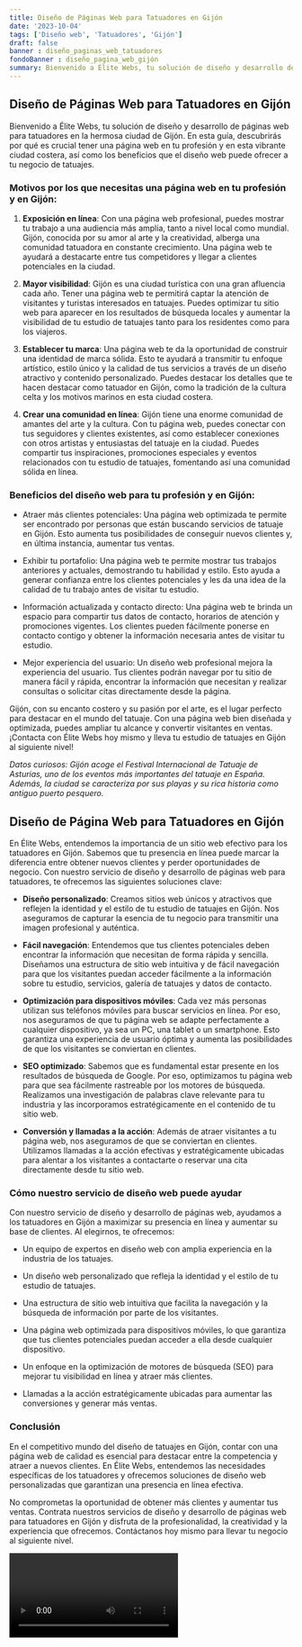 ```yaml
---
title: Diseño de Páginas Web para Tatuadores en Gijón
date: '2023-10-04'
tags: ['Diseño web', 'Tatuadores', 'Gijón']
draft: false
banner : diseño_paginas_web_tatuadores
fondoBanner : diseño_pagina_web_gijón
summary: Bienvenido a Élite Webs, tu solución de diseño y desarrollo de páginas web para tatuadores en la hermosa ciudad de Gijón. En esta guía, descubrirás por qué es crucial tener una página web en tu profesión y en esta vibrante ciudad costera, así como los beneficios que el diseño web puede ofrecer a tu negocio de tatuajes.
---
```


## Diseño de Páginas Web para Tatuadores en Gijón

Bienvenido a Élite Webs, tu solución de diseño y desarrollo de páginas web para tatuadores en la hermosa ciudad de Gijón. En esta guía, descubrirás por qué es crucial tener una página web en tu profesión y en esta vibrante ciudad costera, así como los beneficios que el diseño web puede ofrecer a tu negocio de tatuajes.

### Motivos por los que necesitas una página web en tu profesión y en Gijón:

1. **Exposición en línea**: Con una página web profesional, puedes mostrar tu trabajo a una audiencia más amplia, tanto a nivel local como mundial. Gijón, conocida por su amor al arte y la creatividad, alberga una comunidad tatuadora en constante crecimiento. Una página web te ayudará a destacarte entre tus competidores y llegar a clientes potenciales en la ciudad.

2. **Mayor visibilidad**: Gijón es una ciudad turística con una gran afluencia cada año. Tener una página web te permitirá captar la atención de visitantes y turistas interesados en tatuajes. Puedes optimizar tu sitio web para aparecer en los resultados de búsqueda locales y aumentar la visibilidad de tu estudio de tatuajes tanto para los residentes como para los viajeros.

3. **Establecer tu marca**: Una página web te da la oportunidad de construir una identidad de marca sólida. Esto te ayudará a transmitir tu enfoque artístico, estilo único y la calidad de tus servicios a través de un diseño atractivo y contenido personalizado. Puedes destacar los detalles que te hacen destacar como tatuador en Gijón, como la tradición de la cultura celta y los motivos marinos en esta ciudad costera.

4. **Crear una comunidad en línea**: Gijón tiene una enorme comunidad de amantes del arte y la cultura. Con tu página web, puedes conectar con tus seguidores y clientes existentes, así como establecer conexiones con otros artistas y entusiastas del tatuaje en la ciudad. Puedes compartir tus inspiraciones, promociones especiales y eventos relacionados con tu estudio de tatuajes, fomentando así una comunidad sólida en línea.

### Beneficios del diseño web para tu profesión y en Gijón:

- Atraer más clientes potenciales: Una página web optimizada te permite ser encontrado por personas que están buscando servicios de tatuaje en Gijón. Esto aumenta tus posibilidades de conseguir nuevos clientes y, en última instancia, aumentar tus ventas.

- Exhibir tu portafolio: Una página web te permite mostrar tus trabajos anteriores y actuales, demostrando tu habilidad y estilo. Esto ayuda a generar confianza entre los clientes potenciales y les da una idea de la calidad de tu trabajo antes de visitar tu estudio.

- Información actualizada y contacto directo: Una página web te brinda un espacio para compartir tus datos de contacto, horarios de atención y promociones vigentes. Los clientes pueden fácilmente ponerse en contacto contigo y obtener la información necesaria antes de visitar tu estudio.

- Mejor experiencia del usuario: Un diseño web profesional mejora la experiencia del usuario. Tus clientes podrán navegar por tu sitio de manera fácil y rápida, encontrar la información que necesitan y realizar consultas o solicitar citas directamente desde la página.

Gijón, con su encanto costero y su pasión por el arte, es el lugar perfecto para destacar en el mundo del tatuaje. Con una página web bien diseñada y optimizada, puedes ampliar tu alcance y convertir visitantes en ventas. ¡Contacta con Élite Webs hoy mismo y lleva tu estudio de tatuajes en Gijón al siguiente nivel!

*Datos curiosos: Gijón acoge el Festival Internacional de Tatuaje de Asturias, uno de los eventos más importantes del tatuaje en España. Además, la ciudad se caracteriza por sus playas y su rica historia como antiguo puerto pesquero.*

<GifSeo />

<Cta />

## Diseño de Página Web para Tatuadores en Gijón

En Élite Webs, entendemos la importancia de un sitio web efectivo para los tatuadores en Gijón. Sabemos que tu presencia en línea puede marcar la diferencia entre obtener nuevos clientes y perder oportunidades de negocio. Con nuestro servicio de diseño y desarrollo de páginas web para tatuadores, te ofrecemos las siguientes soluciones clave:

- **Diseño personalizado**: Creamos sitios web únicos y atractivos que reflejen la identidad y el estilo de tu estudio de tatuajes en Gijón. Nos aseguramos de capturar la esencia de tu negocio para transmitir una imagen profesional y auténtica.

- **Fácil navegación**: Entendemos que tus clientes potenciales deben encontrar la información que necesitan de forma rápida y sencilla. Diseñamos una estructura de sitio web intuitiva y de fácil navegación para que los visitantes puedan acceder fácilmente a la información sobre tu estudio, servicios, galería de tatuajes y datos de contacto.

- **Optimización para dispositivos móviles**: Cada vez más personas utilizan sus teléfonos móviles para buscar servicios en línea. Por eso, nos aseguramos de que tu página web se adapte perfectamente a cualquier dispositivo, ya sea un PC, una tablet o un smartphone. Esto garantiza una experiencia de usuario óptima y aumenta las posibilidades de que los visitantes se conviertan en clientes.

- **SEO optimizado**: Sabemos que es fundamental estar presente en los resultados de búsqueda de Google. Por eso, optimizamos tu página web para que sea fácilmente rastreable por los motores de búsqueda. Realizamos una investigación de palabras clave relevante para tu industria y las incorporamos estratégicamente en el contenido de tu sitio web.

- **Conversión y llamadas a la acción**: Además de atraer visitantes a tu página web, nos aseguramos de que se conviertan en clientes. Utilizamos llamadas a la acción efectivas y estratégicamente ubicadas para alentar a los visitantes a contactarte o reservar una cita directamente desde tu sitio web.

### Cómo nuestro servicio de diseño web puede ayudar

Con nuestro servicio de diseño y desarrollo de páginas web, ayudamos a los tatuadores en Gijón a maximizar su presencia en línea y aumentar su base de clientes. Al elegirnos, te ofrecemos:

- Un equipo de expertos en diseño web con amplia experiencia en la industria de los tatuajes.

- Un diseño web personalizado que refleja la identidad y el estilo de tu estudio de tatuajes.

- Una estructura de sitio web intuitiva que facilita la navegación y la búsqueda de información por parte de los visitantes.

- Una página web optimizada para dispositivos móviles, lo que garantiza que tus clientes potenciales puedan acceder a ella desde cualquier dispositivo.

- Un enfoque en la optimización de motores de búsqueda (SEO) para mejorar tu visibilidad en línea y atraer más clientes.

- Llamadas a la acción estratégicamente ubicadas para aumentar las conversiones y generar más ventas.

### Conclusión

En el competitivo mundo del diseño de tatuajes en Gijón, contar con una página web de calidad es esencial para destacar entre la competencia y atraer a nuevos clientes. En Élite Webs, entendemos las necesidades específicas de los tatuadores y ofrecemos soluciones de diseño web personalizadas que garantizan una presencia en línea efectiva.

No comprometas la oportunidad de obtener más clientes y aumentar tus ventas. Contrata nuestros servicios de diseño y desarrollo de páginas web para tatuadores en Gijón y disfruta de la profesionalidad, la creatividad y la experiencia que ofrecemos. Contáctanos hoy mismo para llevar tu negocio al siguiente nivel.

<Video />

<CtaBot job='Tatuadores' city='Gijón'/>

<Gmaps query='Gijón+españa+maps' />
